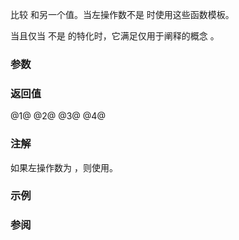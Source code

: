 {{title|1=operator&lt;,&lt;=,&gt;,&gt;={{small|(std::basic_const_iterator&lt;Iter&gt;)}}}}
{{cpp/iterator/basic_const_iterator/navbar}}
{{dcl begin}}
{{dcl|num=1|since=c++23|1=
template&lt; /*not-a-const-iterator*/ I &gt;
friend constexpr bool operator&lt;( const I&amp; x, const basic_const_iterator&amp; y )
    requires std::random_access_iterator&lt;Iter&gt; &amp;&amp; std::totally_ordered_with&lt;Iter, I&gt;;
}}
{{dcl|num=2|since=c++23|1=
template&lt; /*not-a-const-iterator*/ I &gt;
friend constexpr bool operator&gt;( const I&amp; x, const basic_const_iterator&amp; y )
    requires std::random_access_iterator&lt;Iter&gt; &amp;&amp; std::totally_ordered_with&lt;Iter, I&gt;;
}}
{{dcl|num=3|since=c++23|1=
template&lt; /*not-a-const-iterator*/ I &gt;
friend constexpr bool operator&lt;=( const I&amp; x, const basic_const_iterator&amp; y )
    requires std::random_access_iterator&lt;Iter&gt; &amp;&amp; std::totally_ordered_with&lt;Iter, I&gt;;
}}
{{dcl|num=4|since=c++23|1=
template&lt; /*not-a-const-iterator*/ I &gt;
friend constexpr bool operator&gt;=( const I&amp; x, const basic_const_iterator&amp; y )
    requires std::random_access_iterator&lt;Iter&gt; &amp;&amp; std::totally_ordered_with&lt;Iter, I&gt;;
}}
{{dcl end}}

比较 {{tt|basic_const_iterator}} 和另一个值。当左操作数不是 {{tt|basic_const_iterator}} 时使用这些函数模板。

当且仅当 {{c|I}} 不是 {{tt|basic_const_iterator}} 的特化时，它满足仅用于阐释的概念 {{c|/*not-a-const-iterator*/}}。

{{cpp/hidden friend|plural=yes|{{c|basic_const_iterator&lt;Iter&gt;}}}}

===参数===
{{par begin}}
{{par|x, y|要比较的迭代器}}
{{par end}}

===返回值===
@1@ {{c|x &lt; y.base()}}
@2@ {{c|x &gt; y.base()}}
@3@ {{c|1=x &lt;= y.base()}}
@4@ {{c|1=x &gt;= y.base()}}

===注解===
如果左操作数为 {{tt|basic_const_iterator}}，则使用{{rlp|operator cmp|成员比较函数}}。

===示例===
{{example
|code=
#include &lt;iterator&gt;

int main()
{
    static int arr[1];
    static constexpr std::basic_const_iterator&lt;int*&gt; it = std::end(arr);
    static_assert(arr &lt; it);
}
}}

===参阅===
{{dsc begin}}
{{dsc todo}}
{{dsc end}}
